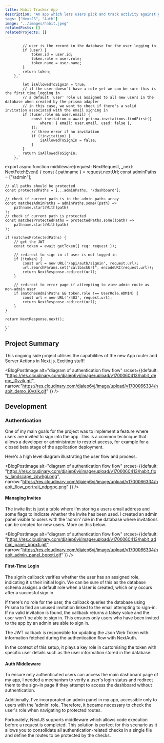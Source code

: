 ```yaml
---
title: Habit Tracker App
description: "An app which lets users pick and track activity against good habits. Includes an invite only authentication flow, made possible with NextJS, NextAuth and Prisma."
tags: ["NextJS", "Auth"]
image: "../images/habit.jpeg"
relatedPosts: []
relatedProjects: []
---
```

            // user is the record in the database for the user logging in
            if (user) {
                token.id = user.id;
                token.role = user.role;
                token.name = user.name;
            }
            return token;
        },`

            let isAllowedToSignIn = true;
            // if the user doesn't have a role yet we can be sure this is the first time logging in
            // a default 'user' role us assigned to all new users in the database when created by the prisma adapter
            // in this case, we want to check if there's a valid invitation associated with the email signing in
            if (!user.role && user.email) {
                const invitation = await prisma.invitations.findFirst({
                    where: { email: user.email, used: false },
                });
                // throw error if no invitation
                if (!invitation) {
                    isAllowedToSignIn = false;
                }
            }
            return isAllowedToSignIn;
        },`

export async function middleware(request: NextRequest, _next: NextFetchEvent) {
    const { pathname } = request.nextUrl;
    const adminPaths = ["/admin"];

    // all paths should be protected
    const protectedPaths = [...adminPaths, "/dashboard"];

    // check if current path is in the admin paths array
    const matchesAdminPaths = adminPaths.some((path) =>
        pathname.startsWith(path)
    );
    // check if current path is protected
    const matchesProtectedPaths = protectedPaths.some((path) =>
        pathname.startsWith(path)
    );

    if (matchesProtectedPaths) {
        // get the JWT
        const token = await getToken({ req: request });

        // redirect to sign in if user is not logged in
        if (!token) {
            const url = new URL('/api/auth/signin', request.url);
            url.searchParams.set("callbackUrl", encodeURI(request.url));
            return NextResponse.redirect(url);
        }

        // redirect to error page if attempting to view admin route as non-admin user
        if (matchesAdminPaths && token.role !== UserRole.ADMIN) {
            const url = new URL('/403', request.url);
            return NextResponse.redirect(url);
        }
    }

    return NextResponse.next();
}
`


## Project Summary

This ongoing side project utilises the capabilities of the new App router and Server Actions in Next.js. Exciting stuff! 

<BlogPostImage alt="diagram of authentication flow flow" srcset={{default: "https://res.cloudinary.com/djaiep6vj/image/upload/v1700060413/habit_demo_i0vzik.gif", narrow:"https://res.cloudinary.com/djaiep6vj/image/upload/v1700066334/habit_demo_i0vzik.gif" }} /> 



## Development

### Authentication  

One of my main goals for the project was to implement a feature where users are invited to sign into the app. This is a common technique that allows a developer or administrator to restrict access, for example for a closed beta stage of the application deployment.

Here's a high level diagram illustrating the user flow and process.

<BlogPostImage alt="diagram of authentication flow flow" srcset={{default: "https://res.cloudinary.com/djaiep6vj/image/upload/v1700060413/habit_flow_landscape_zdwhgi.png", narrow:"https://res.cloudinary.com/djaiep6vj/image/upload/v1700066334/habit_flow_portrait_ndpgpc.png" }} />

#### Managing Invites

The invite list is just a table where I'm storing a users email address and some flags to indicate whether the invite has been used. I created an admin panel visible to users with the 'admin' role in the database where invitations can be created for new users. More on this below.

<BlogPostImage alt="diagram of authentication flow flow" srcset={{default: "https://res.cloudinary.com/djaiep6vj/image/upload/v1700060413/habit_admin_panel_bppxti.gif", narrow:"https://res.cloudinary.com/djaiep6vj/image/upload/v1700066334/habit_admin_panel_bppxti.gif" }} /> 


#### First-Time Login

The signIn callback verifies whether the user has an assigned role, indicating it's their initial login. We can be sure of this as the database schema assigns a default role when a User is created, which only occurs after a succesful sign in.  

If there's no role for the user, the callback queries the database using Prisma to find an unused invitation linked to the email attempting to sign-in. If no valid invitation is found, the callback returns a falsey value and the user won't be able to sign in. This ensures only users who have been invited to the app by an admin are able to sign in.

<Prism lang="js" code={signInCallbackCode} />

The JWT callback is responsible for updating the Json Web Token with information fetched during the authentication flow with NextAuth. 

In the context of this setup, it plays a key role in customising the token with specific user details such as the user information stored in the database. 

<Prism lang="js" code={jwtCallbackCode}/>

#### Auth Middleware

To ensure only authenticated users can access the main dashboard page of my app, I needed a mechanism to verify a user's login status and redirect them to the sign-in page if they attempt to access the dashboard without authentication.

Additionally, I've incorporated an admin panel in my app, accessible only to users with the 'admin' role. Therefore, it became necessary to check the user's role when navigating to protected routes.

Fortunately, NextJS supports middleware which allows code execution before a request is completed. This solution is perfect for this scenario as it allows you to consolidate all authentication-related checks in a single file and define the routes to be protected by the checks.

<Prism lang="js" code={authMwCode} />
